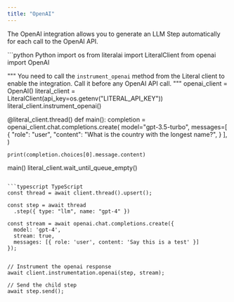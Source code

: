 ```yaml
---
title: "OpenAI"
---
```



The OpenAI integration allows you to generate an LLM Step automatically for each call to the OpenAI API.


<CodeGroup>
```python Python
import os
from literalai import LiteralClient
from openai import OpenAI

"""
You need to call the `instrument_openai` method from the Literal client to
enable the integration. Call it before any OpenAI API call.
"""
openai_client = OpenAI()
literal_client = LiteralClient(api_key=os.getenv("LITERAL_API_KEY"))
literal_client.instrument_openai()


@literal_client.thread()
def main():
    completion = openai_client.chat.completions.create(
        model="gpt-3.5-turbo",
        messages=[
            {
                "role": "user",
                "content": "What is the country with the longest name?",
            }
        ],
    )

    print(completion.choices[0].message.content)


main()
literal_client.wait_until_queue_empty()
```

```typescript TypeScript
const thread = await client.thread().upsert();

const step = await thread
  .step({ type: "llm", name: "gpt-4" })

const stream = await openai.chat.completions.create({
  model: 'gpt-4',
  stream: true,
  messages: [{ role: 'user', content: 'Say this is a test' }]
});


// Instrument the openai response
await client.instrumentation.openai(step, stream);

// Send the child step
await step.send();
```
</CodeGroup>


